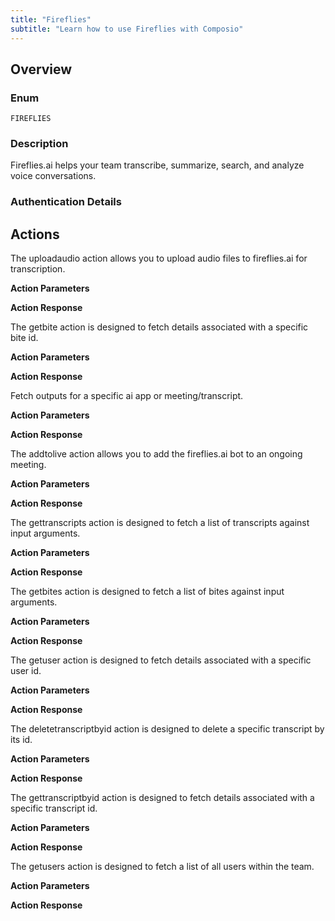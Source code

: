 ```yaml
---
title: "Fireflies"
subtitle: "Learn how to use Fireflies with Composio"
---
```



## Overview

### Enum
`FIREFLIES`

### Description
Fireflies.ai helps your team transcribe, summarize, search, and analyze voice conversations.

### Authentication Details

<Accordion title="API_KEY">
<ParamField path="api_key" type="string" required={true}>
</ParamField>

<ParamField path="base_url" type="string" default="https://api.fireflies.ai/graphql">
</ParamField>

</Accordion>


## Actions

<AccordionGroup>
<Accordion title="FIREFLIES_UPLOAD_AUDIO">
The uploadaudio action allows you to upload audio files to fireflies.ai for transcription.

**Action Parameters**

<ParamField path="url" type="string" required={true}>
</ParamField>

<ParamField path="title" type="string" required={true}>
</ParamField>

<ParamField path="webhook" type="string">
</ParamField>

<ParamField path="custom_language" type="string">
</ParamField>

<ParamField path="save_video" type="boolean">
</ParamField>

<ParamField path="attendees" type="array">
</ParamField>

<ParamField path="client_reference_id" type="string">
</ParamField>


**Action Response**

<ParamField path="data" type="object">
</ParamField>

<ParamField path="successful" type="boolean">
</ParamField>

<ParamField path="error" type="">
</ParamField>

</Accordion>

<Accordion title="FIREFLIES_GET_BITE_BY_ID">
The getbite action is designed to fetch details associated with a specific bite id.

**Action Parameters**

<ParamField path="id" type="string">
</ParamField>


**Action Response**

<ParamField path="data" type="object">
</ParamField>

<ParamField path="successful" type="boolean">
</ParamField>

<ParamField path="error" type="">
</ParamField>

</Accordion>

<Accordion title="FIREFLIES_FETCH_AI_APP_OUTPUTS">
Fetch outputs for a specific ai app or meeting/transcript.

**Action Parameters**

<ParamField path="app_id" type="string" required={true}>
</ParamField>

<ParamField path="transcript_id" type="string" required={true}>
</ParamField>

<ParamField path="skip" type="integer">
</ParamField>

<ParamField path="limit" type="integer" default="10">
</ParamField>


**Action Response**

<ParamField path="data" type="object">
</ParamField>

<ParamField path="successful" type="boolean">
</ParamField>

<ParamField path="error" type="">
</ParamField>

</Accordion>

<Accordion title="FIREFLIES_ADD_TO_LIVE">
The addtolive action allows you to add the fireflies.ai bot to an ongoing meeting.

**Action Parameters**

<ParamField path="meeting_link" type="string" required={true}>
</ParamField>

<ParamField path="title" type="string">
</ParamField>

<ParamField path="meeting_password" type="string">
</ParamField>

<ParamField path="duration" type="integer" default="60">
</ParamField>

<ParamField path="language" type="string" default="English">
</ParamField>

<ParamField path="attendees" type="array">
</ParamField>


**Action Response**

<ParamField path="data" type="object">
</ParamField>

<ParamField path="successful" type="boolean">
</ParamField>

<ParamField path="error" type="">
</ParamField>

</Accordion>

<Accordion title="FIREFLIES_GET_TRANSCRIPTS">
The gettranscripts action is designed to fetch a list of transcripts against input arguments.

**Action Parameters**

<ParamField path="host_email" type="string">
</ParamField>

<ParamField path="organizer_email" type="string">
</ParamField>

<ParamField path="participant_email" type="string">
</ParamField>

<ParamField path="user_id" type="string">
</ParamField>

<ParamField path="from_date" type="string">
</ParamField>

<ParamField path="to_date" type="string">
</ParamField>

<ParamField path="title" type="string">
</ParamField>

<ParamField path="limit" type="integer">
</ParamField>

<ParamField path="skip" type="integer">
</ParamField>


**Action Response**

<ParamField path="data" type="object">
</ParamField>

<ParamField path="successful" type="boolean">
</ParamField>

<ParamField path="error" type="">
</ParamField>

</Accordion>

<Accordion title="FIREFLIES_GET_BITES">
The getbites action is designed to fetch a list of bites against input arguments.

**Action Parameters**

<ParamField path="mine" type="boolean">
</ParamField>

<ParamField path="transcript_id" type="string">
</ParamField>

<ParamField path="limit" type="integer">
</ParamField>

<ParamField path="my_team" type="boolean">
</ParamField>

<ParamField path="skip" type="integer">
</ParamField>


**Action Response**

<ParamField path="data" type="object">
</ParamField>

<ParamField path="successful" type="boolean">
</ParamField>

<ParamField path="error" type="">
</ParamField>

</Accordion>

<Accordion title="FIREFLIES_GET_USER_BY_ID">
The getuser action is designed to fetch details associated with a specific user id.

**Action Parameters**

<ParamField path="id" type="string" required={true}>
</ParamField>


**Action Response**

<ParamField path="data" type="object">
</ParamField>

<ParamField path="successful" type="boolean">
</ParamField>

<ParamField path="error" type="">
</ParamField>

</Accordion>

<Accordion title="FIREFLIES_DELETE_TRANSCRIPT_BY_ID">
The deletetranscriptbyid action is designed to delete a specific transcript by its id.

**Action Parameters**

<ParamField path="id" type="string">
</ParamField>


**Action Response**

<ParamField path="data" type="object">
</ParamField>

<ParamField path="successful" type="boolean">
</ParamField>

<ParamField path="error" type="">
</ParamField>

</Accordion>

<Accordion title="FIREFLIES_GET_TRANSCRIPT_BY_ID">
The gettranscriptbyid action is designed to fetch details associated with a specific transcript id.

**Action Parameters**

<ParamField path="id" type="string" required={true}>
</ParamField>


**Action Response**

<ParamField path="data" type="object">
</ParamField>

<ParamField path="successful" type="boolean">
</ParamField>

<ParamField path="error" type="">
</ParamField>

</Accordion>

<Accordion title="FIREFLIES_GET_USERS">
The getusers action is designed to fetch a list of all users within the team.

**Action Parameters**



**Action Response**

<ParamField path="data" type="object">
</ParamField>

<ParamField path="successful" type="boolean">
</ParamField>

<ParamField path="error" type="">
</ParamField>

</Accordion>

</AccordionGroup>
